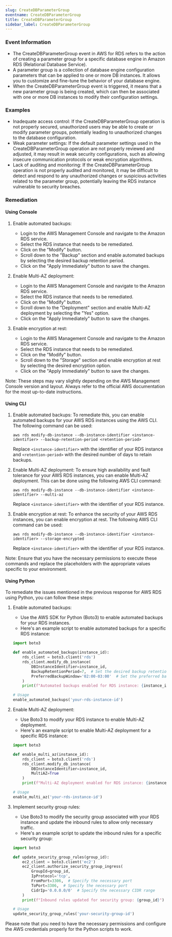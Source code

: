 ```yaml
--- 
slug: CreateDBParameterGroup
eventname: CreateDBParameterGroup
title: CreateDBParameterGroup
sidebar_label: CreateDBParameterGroup
---
```

                       
### Event Information

- The CreateDBParameterGroup event in AWS for RDS refers to the action of creating a parameter group for a specific database engine in Amazon RDS (Relational Database Service).
- A parameter group is a collection of database engine configuration parameters that can be applied to one or more DB instances. It allows you to customize and fine-tune the behavior of your database engine.
- When the CreateDBParameterGroup event is triggered, it means that a new parameter group is being created, which can then be associated with one or more DB instances to modify their configuration settings.


### Examples

- Inadequate access control: If the CreateDBParameterGroup operation is not properly secured, unauthorized users may be able to create or modify parameter groups, potentially leading to unauthorized changes to the database configuration.
- Weak parameter settings: If the default parameter settings used in the CreateDBParameterGroup operation are not properly reviewed and adjusted, it may result in weak security configurations, such as allowing insecure communication protocols or weak encryption algorithms.
- Lack of auditing and monitoring: If the CreateDBParameterGroup operation is not properly audited and monitored, it may be difficult to detect and respond to any unauthorized changes or suspicious activities related to the parameter group, potentially leaving the RDS instance vulnerable to security breaches.

### Remediation

#### Using Console

1. Enable automated backups: 
   - Login to the AWS Management Console and navigate to the Amazon RDS service.
   - Select the RDS instance that needs to be remediated.
   - Click on the "Modify" button.
   - Scroll down to the "Backup" section and enable automated backups by selecting the desired backup retention period.
   - Click on the "Apply Immediately" button to save the changes.

2. Enable Multi-AZ deployment:
   - Login to the AWS Management Console and navigate to the Amazon RDS service.
   - Select the RDS instance that needs to be remediated.
   - Click on the "Modify" button.
   - Scroll down to the "Deployment" section and enable Multi-AZ deployment by selecting the "Yes" option.
   - Click on the "Apply Immediately" button to save the changes.

3. Enable encryption at rest:
   - Login to the AWS Management Console and navigate to the Amazon RDS service.
   - Select the RDS instance that needs to be remediated.
   - Click on the "Modify" button.
   - Scroll down to the "Storage" section and enable encryption at rest by selecting the desired encryption option.
   - Click on the "Apply Immediately" button to save the changes.

Note: These steps may vary slightly depending on the AWS Management Console version and layout. Always refer to the official AWS documentation for the most up-to-date instructions.

#### Using CLI

1. Enable automated backups: To remediate this, you can enable automated backups for your AWS RDS instances using the AWS CLI. The following command can be used:

   ```
   aws rds modify-db-instance --db-instance-identifier <instance-identifier> --backup-retention-period <retention-period>
   ```

   Replace `<instance-identifier>` with the identifier of your RDS instance and `<retention-period>` with the desired number of days to retain backups.

2. Enable Multi-AZ deployment: To ensure high availability and fault tolerance for your AWS RDS instances, you can enable Multi-AZ deployment. This can be done using the following AWS CLI command:

   ```
   aws rds modify-db-instance --db-instance-identifier <instance-identifier> --multi-az
   ```

   Replace `<instance-identifier>` with the identifier of your RDS instance.

3. Enable encryption at rest: To enhance the security of your AWS RDS instances, you can enable encryption at rest. The following AWS CLI command can be used:

   ```
   aws rds modify-db-instance --db-instance-identifier <instance-identifier> --storage-encrypted
   ```

   Replace `<instance-identifier>` with the identifier of your RDS instance.

Note: Ensure that you have the necessary permissions to execute these commands and replace the placeholders with the appropriate values specific to your environment.

#### Using Python

To remediate the issues mentioned in the previous response for AWS RDS using Python, you can follow these steps:

1. Enable automated backups:
   - Use the AWS SDK for Python (Boto3) to enable automated backups for your RDS instances.
   - Here's an example script to enable automated backups for a specific RDS instance:

   ```python
   import boto3

   def enable_automated_backups(instance_id):
       rds_client = boto3.client('rds')
       rds_client.modify_db_instance(
           DBInstanceIdentifier=instance_id,
           BackupRetentionPeriod=7,  # Set the desired backup retention period in days
           PreferredBackupWindow='02:00-03:00'  # Set the preferred backup window
       )
       print(f"Automated backups enabled for RDS instance: {instance_id}")

   # Usage
   enable_automated_backups('your-rds-instance-id')
   ```

2. Enable Multi-AZ deployment:
   - Use Boto3 to modify your RDS instance to enable Multi-AZ deployment.
   - Here's an example script to enable Multi-AZ deployment for a specific RDS instance:

   ```python
   import boto3

   def enable_multi_az(instance_id):
       rds_client = boto3.client('rds')
       rds_client.modify_db_instance(
           DBInstanceIdentifier=instance_id,
           MultiAZ=True
       )
       print(f"Multi-AZ deployment enabled for RDS instance: {instance_id}")

   # Usage
   enable_multi_az('your-rds-instance-id')
   ```

3. Implement security group rules:
   - Use Boto3 to modify the security group associated with your RDS instance and update the inbound rules to allow only necessary traffic.
   - Here's an example script to update the inbound rules for a specific security group:

   ```python
   import boto3

   def update_security_group_rules(group_id):
       ec2_client = boto3.client('ec2')
       ec2_client.authorize_security_group_ingress(
           GroupId=group_id,
           IpProtocol='tcp',
           FromPort=3306,  # Specify the necessary port
           ToPort=3306,  # Specify the necessary port
           CidrIp='0.0.0.0/0'  # Specify the necessary CIDR range
       )
       print(f"Inbound rules updated for security group: {group_id}")

   # Usage
   update_security_group_rules('your-security-group-id')
   ```

Please note that you need to have the necessary permissions and configure the AWS credentials properly for the Python scripts to work.


 